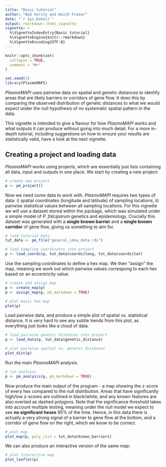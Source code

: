---
title: "Basic tutorial"
author: "Bob Verity and Keith Fraser"
date: "`r Sys.Date()`"
output: rmarkdown::html_vignette
vignette: >
  %\VignetteIndexEntry{Basic tutorial}
  %\VignetteEngine{knitr::rmarkdown}
  %\VignetteEncoding{UTF-8}
---

```{r, include = FALSE}
knitr::opts_chunk$set(
  collapse = TRUE,
  comment = "#>"
)
```

```{r, echo = FALSE}
set.seed(1)
library(PlasmoMAPI)
```

*PlasmoMAPI* uses pairwise data on spatial and genetic distances to identify
areas that are likely barriers or corridors of gene flow. It does this by
comparing the observed distribution of genetic distances to what we would expect
under the null hypothesis of no systematic spatial pattern in the data.

This vignette is intended to give a flavour for how *PlasmoMAPI* works and what
outputs it can produce without going into much detail. For a more in-depth
tutorial, including suggestions on how to ensure your results are statistically
valid, have a look at the next vignette.

## Creating a project and loading data

*PlasmoMAPI* works using projects, which are essentially just lists containing all
data, input and outputs in one place. We start by creating a new project:

```{r}
# create new project
p <- pm_project()
```

Now we need some data to work with. *PlasmoMAPI* requires two types of data: i)
spatial coordinates (longitude and latitude) of sampling locations, ii) pairwise
statistical values between all sampling locations. For this vignette we will use
a dataset stored within the package, which was simulated under a simple model of
*P. falciparum* genetics and epidemiology. Crucially this dataset was generated
with a **single known barrier** and a **single known corridor** of gene flow,
giving us something to aim for.

```{r}
# load tutorial data
tut_data <- pm_file("general_idea_data.rds")

# load sampling coordinates into project
p <- load_coords(p, tut_data$coords$long, tut_data$coords$lat)
```

Use the sampling coordinates to define a hex map. We then "assign" the map,
meaning we work out which pairwise values correspong to each hex based on an
eccentricity value.

```{r, fig.width = 6, fig.height = 4.5}
# create and assign map
p <- create_map(p)
p <- assign_map(p, pb_markdown = TRUE)

# plot basic hex map
plot(p)
```

Load pairwise data, and produce a simple plot of spatial vs. statistical
distance. It is very hard to see any subtle trends from this plot, as everything
just looks like a cloud of data.

```{r, fig.width = 6, fig.height = 4.5}
# load pairwise genetic distances into project
p <- load_data(p, tut_data$genetic_distance)

# plot pairwise spatial vs. genetic distances
plot_dist(p)
```

Run the main *PlasmoMAPI* analysis.

```{r}
# run analysis
p <- pm_analysis(p, pb_markdown = TRUE)
```

Now produce the main output of the program - a map showing the z-score of every
hex compared to the null distribution. Areas that have significantly high/low
z-scores are outlined in black/white, and any known features are also overlaid
as dashed polygons. Note that the significance threshold takes into account
multiple testing, meaning under the null model we expect to see **no significant
hexes** 95% of the time. Hence, in this data there is actually a very strong
signal of a barrier to gene flow at the bottom, and a corridor of gene flow on
the right, which we know to be correct.

```{r, fig.width = 6, fig.height = 4.5}
# plot map
plot_map(p, poly_list = tut_data$known_barriers)
```

We can also produce an interactive version of the same map:

```{r, fig.width = 6, fig.height = 4.5}
# plot interactive map
plot_leaflet(p)
```
